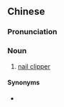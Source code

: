 {{also|指甲钳}}
==Chinese==
{{zh-forms|type=21|s=指甲钳}}
{{wikipedia|lang=yue}}

===Pronunciation===
{{zh-pron
|m=zhǐjiǎqián
|c=zi2 gaap3 kim4-2
|cat=n
}}

===Noun===
{{zh-noun}}

# [[nail clipper]]

====Synonyms====
* {{zh-l|指甲刀}}

{{zh-cat|Tools}}